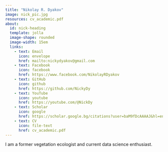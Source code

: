 ```yaml
---
title: "Nikolay R. Dyakov"
image: nick_pic.jpg
resources: cv_academic.pdf
about: 
  id: nick-heading
  template: jolla
  image-shape: rounded
  image-width: 15em
  links:
    - text: Email
      icon: envelope
      href: mailto:nickydyakov@gmail.com
    - text: Facebook
      icon: facebook
      href: https://www.facebook.com/NikolayRDyakov
    - text: GitHub
      icon: github
      href: https://github.com/NickyDy
    - text: YouTube
      icon: youtube
      href: https://youtube.com/@NickDy
    - text: Scholar
      icon: google
      href: https://scholar.google.bg/citations?user=baM9fDcAAAAJ&hl=en
    - text: CV
      icon: file-text
      href: cv_academic.pdf
---
```


:::{#nick-heading}

I am a former vegetation ecologist and current data science enthusiast.

:::